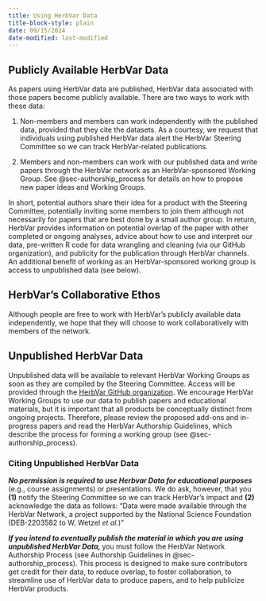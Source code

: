 ```yaml
---
title: Using HerbVar Data
title-block-style: plain
date: 09/15/2024
date-modified: last-modified
---
```



## Publicly Available HerbVar Data  {#sec-data_use_guidelines}

As papers using HerbVar data are published, HerbVar data associated with those papers become publicly available. There are two ways to work with these data:

1. Non-members and members can work independently with the published data, provided that they cite the datasets. As a courtesy, we request that individuals using published HerbVar data alert the HerbVar Steering Committee so we can track HerbVar-related publications.

2. Members and non-members can work with our published data and write papers through the HerbVar network as an HerbVar-sponsored Working Group. See @sec-authorship_process for details on how to propose new paper ideas and Working Groups.

In short, potential authors share their idea for a product with the Steering Committee, potentially inviting some members to join them although not necessarily for papers that are best done by a small author group. In return, HerbVar provides information on potential overlap of the paper with other completed or ongoing analyses, advice about how to use and interpret our data, pre-written R code for data wrangling and cleaning (via our GitHub organization), and publicity for the publication through HerbVar channels. An additional benefit of working as an HerbVar-sponsored working group is access to unpublished data (see below).


::: {.callout-note appearance="simple"}

## HerbVar's Collaborative Ethos

Although people are free to work with HerbVar's publicly available data independently, we hope that they will choose to work collaboratively with members of the network.

:::


## Unpublished HerbVar Data

Unpublished data will be available to relevant HerbVar Working Groups as soon as they are compiled by the Steering Committee. Access will be provided through the [HerbVar GitHub organization](https://github.com/HerbVar-Network). We encourage HerbVar Working Groups to use our data to publish papers and educational materials, but it is important that all products be conceptually distinct from ongoing projects. Therefore, please review the proposed add-ons and in-progress papers and read the HerbVar Authorship Guidelines, which describe the process for forming a working group (see @sec-authorship_process).

### Citing Unpublished HerbVar Data 

***No permission is required to use Herbvar Data for educational purposes*** (e.g., course assignments) or presentations. We do ask, however, that you **(1)** notify the Steering Committee so we can track HerbVar's impact and **(2)** acknowledge the data as follows: “Data were made available through the HerbVar Network, a project supported by the National Science Foundation (DEB-2203582 to W. Wetzel _et al._)”

***If you intend to eventually publish the material in which you are using unpublished HerbVar Data, ***you must follow the HerbVar Network Authorship Process (see Authorship Guidelines in @sec-authorship_process). This process is designed to make sure contributors get credit for their data, to reduce overlap, to foster collaboration, to streamline use of HerbVar data to produce papers, and to help publicize HerbVar products. 


